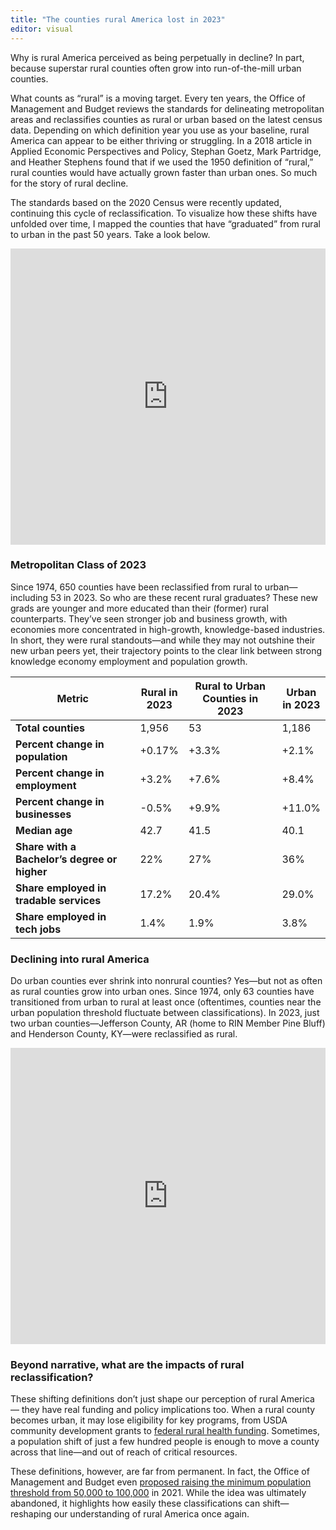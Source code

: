 ```yaml
---
title: "The counties rural America lost in 2023"
editor: visual
---
```


Why is rural America perceived as being perpetually in decline? In part, because superstar rural counties often grow into run-of-the-mill urban counties.

What counts as “rural” is a moving target. Every ten years, the Office of Management and Budget reviews the standards for delineating metropolitan areas and reclassifies counties as rural or urban based on the latest census data. Depending on which definition year you use as your baseline, rural America can appear to be either thriving or struggling. In a 2018 article in Applied Economic Perspectives and Policy, Stephan Goetz, Mark Partridge, and Heather Stephens found that if we used the 1950 definition of "rural," rural counties would have actually grown faster than urban ones. So much for the story of rural decline.

The standards based on the 2020 Census were recently updated, continuing this cycle of reclassification. To visualize how these shifts have unfolded over time, I mapped the counties that have “graduated” from rural to urban in the past 50 years. Take a look below.

<iframe title="When rural counties became urban (starting in 1974)" aria-label="Map" id="datawrapper-chart-wMyjD" src="https://datawrapper.dwcdn.net/wMyjD/4/" scrolling="no" frameborder="0" style="width: 0; min-width: 100% !important; border: none;" height="474" data-external="1"></iframe><script type="text/javascript">!function(){"use strict";window.addEventListener("message",(function(a){if(void 0!==a.data["datawrapper-height"]){var e=document.querySelectorAll("iframe");for(var t in a.data["datawrapper-height"])for(var r,i=0;r=e[i];i++)if(r.contentWindow===a.source){var d=a.data["datawrapper-height"][t]+"px";r.style.height=d}}}))}();
</script>


### Metropolitan Class of 2023

Since 1974, 650 counties have been reclassified from rural to urban—including 53 in 2023. So who are these recent rural graduates? These new grads are younger and more educated than their (former) rural counterparts. They’ve seen stronger job and business growth, with economies more concentrated in high-growth, knowledge-based industries. In short, they were rural standouts—and while they may not outshine their new urban peers yet, their trajectory points to the clear link between strong knowledge economy employment and population growth.

| Metric                                      | Rural in 2023 | Rural to Urban Counties in 2023 | Urban in 2023 |
|---------------------------------------------|---------------|----------------------------------|----------------|
| **Total counties**                          | 1,956         | 53                               | 1,186          |
| **Percent change in population**            | +0.17%        | +3.3%                            | +2.1%          |
| **Percent change in employment**            | +3.2%         | +7.6%                            | +8.4%          |
| **Percent change in businesses**            | -0.5%         | +9.9%                            | +11.0%         |
| **Median age**                              | 42.7          | 41.5                             | 40.1           |
| **Share with a Bachelor’s degree or higher**| 22%           | 27%                              | 36%            |
| **Share employed in tradable services**     | 17.2%         | 20.4%                            | 29.0%          |
| **Share employed in tech jobs**             | 1.4%          | 1.9%                             | 3.8%           |


### Declining into rural America

Do urban counties ever shrink into nonrural counties? Yes—but not as often as rural counties grow into urban ones. Since 1974, only 63 counties have transitioned from urban to rural at least once (oftentimes, counties near the urban population threshold fluctuate between classifications). In 2023, just two urban counties—Jefferson County, AR (home to RIN Member Pine Bluff) and Henderson County, KY—were reclassified as rural.

<iframe title="When urban counties became rural (starting in 1974)" aria-label="Map" id="datawrapper-chart-HX5m9" src="https://datawrapper.dwcdn.net/HX5m9/2/" scrolling="no" frameborder="0" style="width: 0; min-width: 100% !important; border: none;" height="474" data-external="1"></iframe><script type="text/javascript">!function(){"use strict";window.addEventListener("message",(function(a){if(void 0!==a.data["datawrapper-height"]){var e=document.querySelectorAll("iframe");for(var t in a.data["datawrapper-height"])for(var r,i=0;r=e[i];i++)if(r.contentWindow===a.source){var d=a.data["datawrapper-height"][t]+"px";r.style.height=d}}}))}();
</script>

### Beyond narrative, what are the impacts of rural reclassification?

These shifting definitions don't just shape our perception of rural America — they have real funding and policy implications too. When a rural county becomes urban, it may lose eligibility for key programs, from USDA community development grants to [federal rural health funding](https://www.hrsa.gov/rural-health/about-us/what-is-rural). Sometimes, a population shift of just a few hundred people is enough to move a county across that line—and out of reach of critical resources. 

These definitions, however, are far from permanent. In fact, the Office of Management and Budget even [proposed raising the minimum population threshold from 50,000 to 100,000](https://www.brookings.edu/articles/the-new-rural-the-implications-of-ombs-proposal-to-redefine-nonmetro-america/) in 2021. While the idea was ultimately abandoned, it highlights how easily these classifications can shift—reshaping our understanding of rural America once again.
